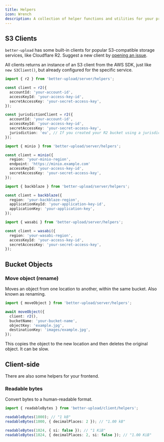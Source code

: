 ```yaml
---
title: Helpers
icon: Wrench
description: A collection of helper functions and utilities for your project.
---
```


## S3 Clients

`better-upload` has some built-in clients for popular S3-compatible storage services, like Cloudflare R2. Suggest a new client by [opening an issue](https://github.com/Nic13Gamer/better-upload/issues).

All clients returns an instance of an S3 client from the AWS SDK, just like `new S3Client()`, but already configured for the specific service.

```ts tab="Cloudflare R2"
import { r2 } from 'better-upload/server/helpers';

const client = r2({
  accountId: 'your-account-id',
  accessKeyId: 'your-access-key-id',
  secretAccessKey: 'your-secret-access-key',
});

const jurisdictionClient = r2({
  accountId: 'your-account-id',
  accessKeyId: 'your-access-key-id',
  secretAccessKey: 'your-secret-access-key',
  jurisdiction: 'eu', // If you created your R2 bucket using a jurisdiction. // [!code highlight]
});
```

```ts tab="Minio"
import { minio } from 'better-upload/server/helpers';

const client = minio({
  region: 'your-minio-region',
  endpoint: 'https://minio.example.com'
  accessKeyId: 'your-access-key-id',
  secretAccessKey: 'your-secret-access-key',
});
```

```ts tab="Backblaze B2"
import { backblaze } from 'better-upload/server/helpers';

const client = backblaze({
  region: 'your-backblaze-region',
  applicationKeyId: 'your-application-key-id',
  applicationKey: 'your-application-key',
});
```

```ts tab="Wasabi"
import { wasabi } from 'better-upload/server/helpers';

const client = wasabi({
  region: 'your-wasabi-region',
  accessKeyId: 'your-access-key-id',
  secretAccessKey: 'your-secret-access-key',
});
```

## Bucket Objects

### Move object (rename)

Moves an object from one location to another, within the same bucket. Also known as renaming.

```ts
import { moveObject } from 'better-upload/server/helpers';

await moveObject({
  client: r2(),
  bucketName: 'your-bucket-name',
  objectKey: 'example.jpg',
  destinationKey: 'images/example.jpg',
});
```

<Callout type="warn">
  This copies the object to the new location and then deletes the original
  object. It can be slow.
</Callout>

## Client-side

There are also some helpers for your frontend.

### Readable bytes

Convert bytes to a human-readable format.

```ts
import { readableBytes } from 'better-upload/client/helpers';

readableBytes(1000); // "1 kB"
readableBytes(1000, { decimalPlaces: 2 }); // "1.00 kB"

readableBytes(1024, { si: false }); // "1 KiB"
readableBytes(1024, { decimalPlaces: 2, si: false }); // "1.00 KiB"
```
